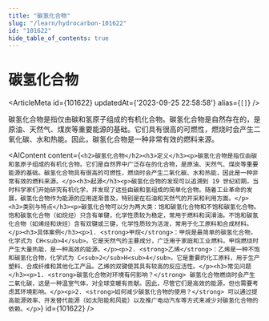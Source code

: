 ```yaml
---
title: "碳氢化合物"
slug: "/learn/hydrocarbon-101622"
id: "101622"
hide_table_of_contents: true
---
```



# 碳氢化合物

<ArticleMeta id={101622} updatedAt={'2023-09-25 22:58:58'} alias={`[]`} />
<div className='border-solid border-b border-t-0 my-4 border-[var(--ifm-color-gray-300)]' />

碳氢化合物是指仅由碳和氢原子组成的有机化合物。碳氢化合物是自然存在的，是原油、天然气、煤炭等重要能源的基础。它们具有很高的可燃性，燃烧时会产生二氧化碳、水和热能。因此，碳氢化合物是一种非常有效的燃料来源。

<AIContent content={`<h2>碳氢化合物</h2><h3>定义</h3><p>碳氢化合物是指仅由碳和氢原子组成的有机化合物。它们是自然界中广泛存在的化合物，是原油、天然气、煤炭等重要能源的基础。碳氢化合物具有很高的可燃性，燃烧时会产生二氧化碳、水和热能，因此是一种非常有效的燃料来源。</p><h3>起源</h3><p>碳氢化合物的发现可以追溯到 19 世纪初期，当时科学家们开始研究有机化学，并发现了这些由碳和氢组成的简单化合物。随着工业革命的发展，碳氢化合物作为能源的应用逐渐普及，特别是在石油和天然气的开采和利用方面。</p><h3>类别与特点</h3><p>碳氢化合物可以分为两大类：饱和碳氢化合物和不饱和碳氢化合物。饱和碳氢化合物（如烷烃）只含有单键，化学性质较为稳定，常用于燃料和润滑油。不饱和碳氢化合物（如烯烃和炔烃）含有双键或三键，化学性质较为活泼，常用于化工原料和合成材料。</p><h3>具体案例</h3><p>1. <strong>甲烷</strong>：甲烷是最简单的碳氢化合物，化学式为 CH<sub>4</sub>。它是天然气的主要成分，广泛用于家庭和工业燃料。甲烷燃烧时产生大量热能，是一种高效的能源。</p><p>2. <strong>乙烯</strong>：乙烯是一种不饱和碳氢化合物，化学式为 C<sub>2</sub>H<sub>4</sub>。它是重要的化工原料，用于生产塑料、合成纤维和其他化工产品。乙烯的双键使其具有较高的反应活性。</p><h3>常见问题</h3><p>1. <strong>碳氢化合物对环境有何影响？</strong> 碳氢化合物燃烧时会产生二氧化碳，这是一种温室气体，对全球变暖有贡献。因此，尽管它们是高效的能源，但也需要考虑其环境影响。</p><p>2. <strong>如何减少碳氢化合物的使用？</strong> 可以通过提高能源效率、开发替代能源（如太阳能和风能）以及推广电动汽车等方式来减少对碳氢化合物的依赖。</p>`} id={101622} />
